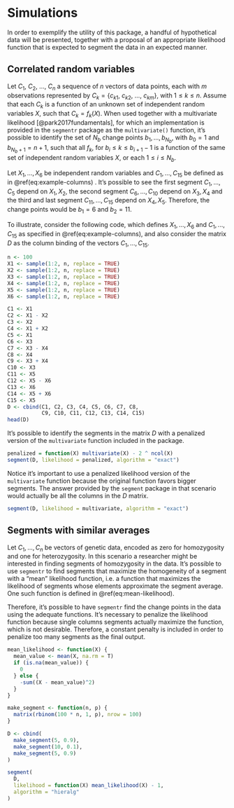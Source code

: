 # Simulations

In order to exemplify the utility of this package, a handful of hypothetical
data will be presented, together with a proposal of an appropriate likelihood
function that is expected to segment the data in an expected manner.

## Correlated random variables

Let $C_1$, $C_2$, ..., $C_n$ a sequence of $n$ vectors of data points, each with $m$
observations represented by $C_k = \{c_{k1},\ c_{k2},\ ...,\ c_{km}\}$, with
$1 \le k \le n$. Assume that each $C_k$ is a function of an unknown set of independent
random variables $X$, such that $C_k = f_k(X)$. When used together with a multivariate
likelihood [@park2017fundamentals], for which an implementation is provided in
the `segmentr` package as the `multivariate()` function, it's possible to identify
the set of $N_b$ change points
$b_1, ..., b_{N_b}$, with $b_0 = 1$ and $b_{N_b + 1} = n + 1$, such that all $f_k$, for
$b_i \le k \le b_{i+1}-1$ is a function of the same set of independent random variables $X$,
or each $1 \le i \le N_b$.

Let $X_1, ..., X_6$ be independent random variables and $C_1, ..., C_{15}$ be
defined as in \@ref(eq:example-columns) . It's possible to see the first segment $C_1, ..., C_5$
depend on $X_1, X_2$, the second segment $C_6, ..., C_{10}$ depend on $X_3, X_4$ and the third
and last segment $C_{11}, ..., C_{15}$ depend on $X_4, X_5$. Therefore, the change points would
be $b_1 = 6$ and $b_2 = 11$.

\begin{equation}
\begin{aligned}
C_1 & = X_1 \\
C_2 & = X_1 - X_2 \\
C_3 & = X_2 \\
C_4 & = X_1 + X_2 \\
C_5 & = X_1 \\
C_6 & = X_3 \\
C_7 & = X_3 - X_4 \\
C_8 & = X_4 \\
C_9 & = X_3 + X_4 \\
C_{10} & = X_3 \\
C_{11} & = X_5 \\
C_{12} & = X_5 - X_6 \\
C_{13} & = X_6 \\
C_{14} & = X_5 + X_6 \\
C_{15} & = X_5
\end{aligned}
(\#eq:example-columns)
\end{equation}

To illustrate, consider the following code, which defines $X_1, ..., X_6$ and $C_1, ..., C_{15}$ as specified in \@ref(eq:example-columns), and also consider the matrix $D$ as the column binding of the vectors $C_1, ..., C_{15}$.

```r
n <- 100
X1 <- sample(1:2, n, replace = TRUE)
X2 <- sample(1:2, n, replace = TRUE)
X3 <- sample(1:2, n, replace = TRUE)
X4 <- sample(1:2, n, replace = TRUE)
X5 <- sample(1:2, n, replace = TRUE)
X6 <- sample(1:2, n, replace = TRUE)

C1 <- X1
C2 <- X1 - X2
C3 <- X2
C4 <- X1 + X2
C5 <- X1
C6 <- X3
C7 <- X3 - X4
C8 <- X4
C9 <- X3 + X4
C10 <- X3
C11 <- X5
C12 <- X5 - X6
C13 <- X6
C14 <- X5 + X6
C15 <- X5
D <- cbind(C1, C2, C3, C4, C5, C6, C7, C8,
           C9, C10, C11, C12, C13, C14, C15)
head(D)
```

It's possible to identify the segments in the matrix $D$ with a penalized version of the
`multivariate` function included in the package.

```r
penalized = function(X) multivariate(X) - 2 ^ ncol(X)
segment(D, likelihood = penalized, algorithm = "exact")
```

Notice it's important to use a penalized likelihood version of the `multivariate` function because
the original function favors bigger segments. The answer provided by the `segment` package
in that scenario would actually be all the columns in the $D$ matrix.

```r
segment(D, likelihood = multivariate, algorithm = "exact")
```

## Segments with similar averages

Let $C_1, ..., C_n$ be vectors of genetic data, encoded as zero for homozygosity and
one for heterozygosity. In this scenario a researcher might be interested in finding
segments of homozygosity in the data. It's possible to use `segmentr` to find
segments
that maximize the homogeneity of a segment with a "mean" likelihood function, i.e. a
function that maximizes the likelihood of segments whose elements approximate the
segment average. One such function is defined in \@ref(eq:mean-likelihood).

Therefore, it's possible to have `segmentr` find the change points in the data using
the adequate functions. It's necessary to penalize the likelihood function because
single columns segments actually maximize the function, which is not desirable.
Therefore, a constant penalty is included in order to penalize too many segments
as the final output.

\begin{equation}
L_{\mu}(X)=-\sum_i(x_i-E[X])^2 \;\bigg|\; x_i \in X
(\#eq:mean-likelihood)
\end{equation}

```r
mean_likelihood <- function(X) {
  mean_value <- mean(X, na.rm = T)
  if (is.na(mean_value)) {
    0
  } else {
    -sum((X - mean_value)^2)
  }
}

make_segment <- function(n, p) {
  matrix(rbinom(100 * n, 1, p), nrow = 100)
}

D <- cbind(
  make_segment(5, 0.9),
  make_segment(10, 0.1),
  make_segment(5, 0.9)
)

segment(
  D,
  likelihood = function(X) mean_likelihood(X) - 1,
  algorithm = "hieralg"
)
```


